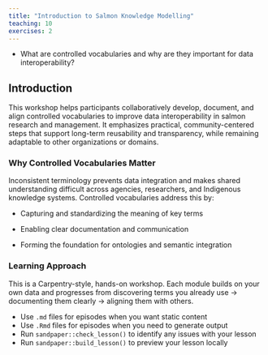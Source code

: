```yaml
---
title: "Introduction to Salmon Knowledge Modelling"
teaching: 10
exercises: 2
---
```

:::::::::::::::::::::::::::::::::::::: questions 
-   What are controlled vocabularies and why are they important for data interoperability?
::::::::::::::::::::::::::::::::::::::::::::::::
## Introduction

This workshop helps participants collaboratively develop, document, and align controlled vocabularies to improve data interoperability in salmon research and management. It emphasizes practical, community-centered steps that support long-term reusability and transparency, while remaining adaptable to other organizations or domains.

### Why Controlled Vocabularies Matter

Inconsistent terminology prevents data integration and makes shared understanding difficult across agencies, researchers, and Indigenous knowledge systems. Controlled vocabularies address this by:

-   Capturing and standardizing the meaning of key terms

-   Enabling clear documentation and communication

-   Forming the foundation for ontologies and semantic integration

::::::::::::::::::::::::::::::::::::: objectives
### Learning Approach

This is a Carpentry-style, hands-on workshop. Each module builds on your own data and progresses from discovering terms you already use → documenting them clearly → aligning them with others.
:::::::::::::::::::::::::::::::::::::::::::::::::


::::::::::::::::::::::::::::::::::::: keypoints 

- Use `.md` files for episodes when you want static content
- Use `.Rmd` files for episodes when you need to generate output
- Run `sandpaper::check_lesson()` to identify any issues with your lesson
- Run `sandpaper::build_lesson()` to preview your lesson locally

::::::::::::::::::::::::::::::::::::::::::::::::
